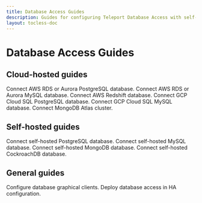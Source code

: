 ```yaml
---
title: Database Access Guides
description: Guides for configuring Teleport Database Access with self-hosted or cloud-hosted databases.
layout: tocless-doc
---
```


# Database Access Guides

## Cloud-hosted guides

<TileSet>
  <Tile icon="cloud" title="AWS RDS PostgreSQL" href="./guides/postgres-aws.mdx">
    Connect AWS RDS or Aurora PostgreSQL database.
  </Tile>
  <Tile icon="cloud" title="AWS RDS MySQL" href="./guides/mysql-aws.mdx">
    Connect AWS RDS or Aurora MySQL database.
  </Tile>
  <Tile icon="cloud" title="AWS Redshift" href="./guides/postgres-redshift.mdx">
    Connect AWS Redshift database.
  </Tile>
  <Tile icon="cloud" title="GCP Cloud SQL PostgreSQL" href="./guides/postgres-cloudsql.mdx">
    Connect GCP Cloud SQL PostgreSQL database.
  </Tile>
  <Tile icon="cloud" title="GCP Cloud SQL MySQL" href="./guides/mysql-cloudsql.mdx">
    Connect GCP Cloud SQL MySQL database.
  </Tile>
  <Tile icon="cloud" title="MongoDB Atlas" href="./guides/mongodb-atlas.mdx">
    Connect MongoDB Atlas cluster.
  </Tile>
</TileSet>

## Self-hosted guides

<TileSet>
  <Tile icon="database" title="Self-hosted PostgreSQL" href="./guides/postgres-self-hosted.mdx">
    Connect self-hosted PostgreSQL database.
  </Tile>
  <Tile icon="database" title="Self-hosted MySQL" href="./guides/mysql-self-hosted.mdx">
    Connect self-hosted MySQL database.
  </Tile>
  <Tile icon="database" title="Self-hosted MongoDB" href="./guides/mongodb-self-hosted.mdx">
    Connect self-hosted MongoDB database.
  </Tile>
  <Tile icon="database" title="Self-hosted CockroachDB" href="./guides/cockroachdb-self-hosted.mdx">
    Connect self-hosted CockroachDB database.
  </Tile>
</TileSet>

## General guides

<TileSet>
  <Tile icon="window" title="GUI clients" href="./guides/gui-clients.mdx">
    Configure database graphical clients.
  </Tile>
  <Tile icon="integrations" title="High Availability" href="./guides/ha.mdx">
    Deploy database access in HA configuration.
  </Tile>
</TileSet>
